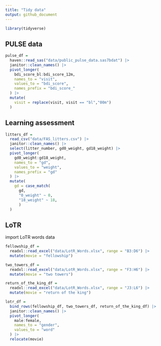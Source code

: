 ```yaml
---
title: "Tidy data"
output: github_document
---
```


```r
library(tidyverse)
```

## PULSE data

```r
pulse_df = 
  haven::read_sas("data/public_pulse_data.sas7bdat") |>
  janitor::clean_names() |> 
  pivot_longer(
    bdi_score_bl:bdi_score_12m,
    names_to = "visit",
    values_to = "bdi_score",
    names_prefix = "bdi_score_"
  ) |> 
  mutate(
    visit = replace(visit, visit == "bl","00m")
  )
```

## Learning assessment

```r
litters_df = 
  read_csv("data/FAS_litters.csv") |> 
  janitor::clean_names() |> 
  select(litter_number, gd0_weight, gd18_weight) |> 
  pivot_longer(
    gd0_weight:gd18_weight,
    names_to = "gd",
    values_to = "weight",
    names_prefix = "gd"
  ) |> 
  mutate(
    gd = case_match(
      gd,
      "0_weight" ~ 0,
      "18_weight" ~ 18,
      )
  )
```

## LoTR

import LoTR words data

```r
fellowship_df =
  readxl::read_excel("data/LotR_Words.xlsx", range = "B3:D6") |> 
  mutate(movie = "fellowship")

two_towers_df =
  readxl::read_excel("data/LotR_Words.xlsx", range = "F3:H6") |> 
  mutate(movie = "two towers")

return_of_the_king_df =
  readxl::read_excel("data/LotR_Words.xlsx", range = "J3:L6") |>
  mutate(movie = "return of the king")

lotr_df = 
  bind_rows(fellowship_df, two_towers_df, return_of_the_king_df) |>
  janitor::clean_names() |> 
  pivot_longer(
    male:female,
    names_to = "gender",
    values_to = "word"
  ) |>
  relocate(movie)
```

